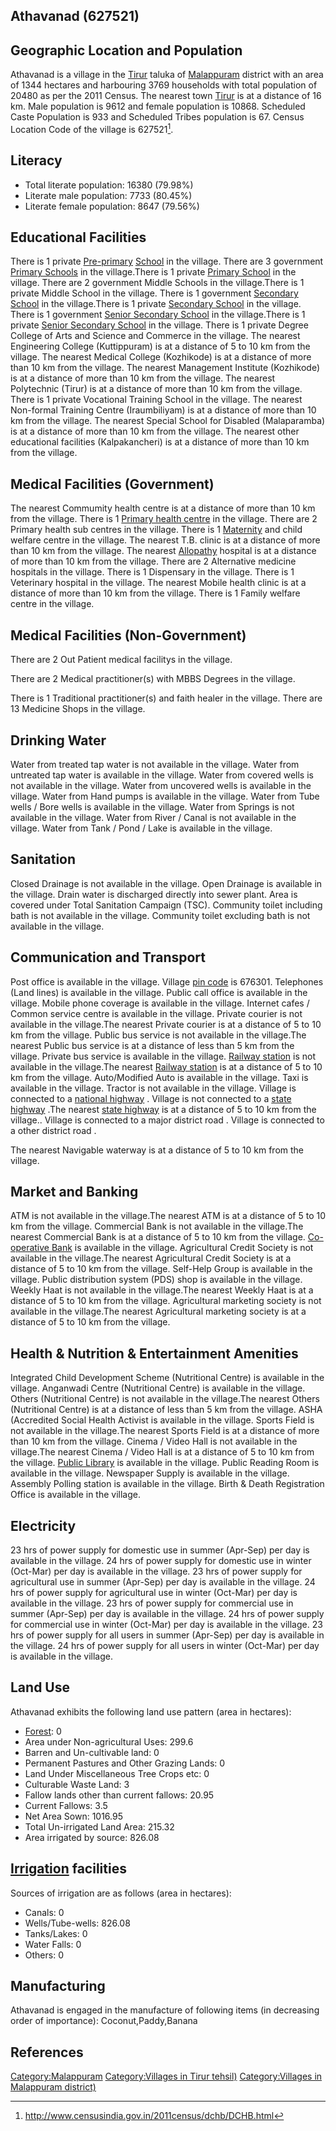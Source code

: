 {{Infobox settlement
| name=Athavanad
| native_name=
| native_name_lang=
| other_name=
| nickname=
| settlement_type=Village
| image_skyline=
| image_alt=
| image_caption=
| pushpin_map=India Kerala
| pushpin_label_position=right
| pushpin_map_alt=
| pushpin_map_caption=Location in Kerala, India
| latd=
| latm=
| lats=
| latNS=
| longd=
| longm=
| longs=
| longEW=
| coordinates_display=inline,title
| subdivision_type=Country
| subdivision_name={{flag|India}}
| subdivision_type1=[[States and territories of India|State]]
| subdivision_name1=Kerala 
| subdivision_type2=[[List of districts of India|District]]
| subdivision_name2=Malappuram
| subdivision_type3=Tahsil
| subdivision_name3=Tirur
| website=
| established_title=<!-- Established -->
| established_date=
| founder=
| named_for=
| government_type=
| governing_body=
| unit_pref=Metric=
| area_footnotes=
| area_rank=
| area_total_km2=13.44
| elevation_footnotes=
| elevation_m=
| population_total=20480
| population_as_of=2011
| population_rank=
| population_density_km2=1523
| population_demonym=
| population_footnotes=
| demographics_type1=Languages
| demographics1_title1=Official
| demographics1_info1=[[Malayalam language|Malayalam]]
| timezone1=[[Indian Standard Time|IST]]
| utc_offset1==+5:30
| postal_code_type=[[Postal Index Number|PIN]]
| postal_code=676301
| area_code_type=Telephone code
| area_code=
| registration_plate=
| blank1_name_sec1=Nearest city
| blank1_info_sec1=[[Tirur]]
| blank2_name_sec1=[[Human sex ratio|Sex ratio]]
| blank2_info_sec1=1130 [[male|♂]]/[[female|♀]]
| blank3_name_sec1=Literacy
| blank3_info_sec1=79.98%
| blank1_name_sec2=[[2011 Census of India|2011 census]] code
| blank1_info_sec2=627521
| footnotes=
}}

== Athavanad (627521) ==

== Geographic Location and Population ==

Athavanad is a village in the [[Tirur]] taluka of [[Malappuram]] district with an area of 1344 hectares and harbouring 3769 households with total population of 20480 as per the 2011 Census. The nearest town [[Tirur]] is at a distance of 16 km. Male population is 9612 and female population is 10868. Scheduled Caste Population is 933 and Scheduled Tribes population is 67. Census Location Code of the village is 627521<ref>http://www.censusindia.gov.in/2011census/dchb/DCHB.html</ref>.


== Literacy ==  
* Total literate population: 16380 (79.98%)
* Literate male population: 7733 (80.45%)
* Literate female population: 8647 (79.56%)


== Educational Facilities ==  
There is 1 private [[Pre-primary]] [[School]] in the village.
There are 3 government [[Primary School]]s in the village.There is 1 private [[Primary School]] in the village.
There are 2 government Middle Schools in the village.There is 1 private Middle School in the village.
There is 1 government [[Secondary School]] in the village.There is 1 private [[Secondary School]] in the village.
There is 1 government [[Senior Secondary School]] in the village.There is 1 private [[Senior Secondary School]] in the village.
There is 1 private Degree College of Arts and Science and Commerce in the village.
The nearest Engineering College (Kuttippuram) is at a distance of 5 to 10 km from the village.
The nearest Medical College (Kozhikode) is at a distance of more than 10 km from the village.
The nearest Management Institute (Kozhikode) is at a distance of more than 10 km from the village.
The nearest Polytechnic (Tirur) is at a distance of more than 10 km from the village.
There is 1 private Vocational Training School in the village.
The nearest Non-formal Training Centre (Iraumbiliyam) is at a distance of more than 10 km from the village.
The nearest Special School for Disabled (Malaparamba) is at a distance of more than 10 km from the village.
The nearest other educational facilities (Kalpakancheri) is at a distance of more than 10 km from the village.


== Medical Facilities (Government) ==
The nearest Commumity health centre is at a distance of more than 10 km from the village.
There is 1 [[Primary health centre]] in the village.
There are 2 Primary health sub centres in the village.
There is 1 [[Maternity]] and child welfare centre in the village.
The nearest T.B. clinic is at a distance of more than 10 km from the village.
The nearest [[Allopathy]] hospital is at a distance of more than 10 km from the village.
There are 2 Alternative medicine hospitals in the village.
There is 1 Dispensary in the village.
There is 1 Veterinary hospital in the village.
The nearest Mobile health clinic is at a distance of more than 10 km from the village.
There is 1 Family welfare centre in the village.


== Medical Facilities (Non-Government) ==
There are 2 Out Patient medical facilitys in the village.


There are 2 Medical practitioner(s) with MBBS Degrees in the village.


There is 1 Traditional practitioner(s) and faith healer in the village.
There are 13 Medicine Shops in the village.



== Drinking Water ==
Water from treated tap water is not available in the village.
Water from untreated tap water is available in the village.
Water from covered wells is not available in the village.
Water from uncovered wells is available in the village.
Water from Hand pumps is available in the village.
Water from Tube wells / Bore wells is available in the village.
Water from Springs is not available in the village.
Water from River / Canal is not available in the village.
Water from Tank / Pond / Lake is available in the village.


== Sanitation ==
Closed Drainage is not available in the village.
Open Drainage is available in the village.
Drain water is discharged directly into sewer plant.
Area is covered under Total Sanitation Campaign (TSC).
Community toilet including bath is not available in the village.
Community toilet excluding bath is not available in the village.


== Communication and Transport ==
Post office is available in the village.
Village [[pin code]] is 676301.
Telephones (Land lines) is available in the village.
Public call office is available in the village.
Mobile phone coverage is available in the village.
Internet cafes / Common service centre is available in the village.
Private courier is not available in the village.The nearest Private courier is at a distance of 5 to 10 km from the village.
Public bus service is not available in the village.The nearest Public bus service is at a distance of less than 5 km from the village.
Private bus service is available in the village.
[[Railway station]] is not available in the village.The nearest [[Railway station]] is at a distance of 5 to 10 km from the village.
Auto/Modified Auto is available in the village.
Taxi is available in the village.
Tractor is not available in the village.
Village is connected to a [[national highway]]  .
Village is not connected to a [[state highway]] .The nearest [[state highway]] is at a distance of 5 to 10 km from the village..
Village is connected to a major district road    .
Village is connected to a other district road  .



The nearest Navigable waterway is at a distance of 5 to 10 km from the village.



== Market and Banking ==
ATM is not available in the village.The nearest ATM is at a distance of 5 to 10 km from the village.
Commercial Bank is not available in the village.The nearest Commercial Bank is at a distance of 5 to 10 km from the village.
[[Co-operative Bank]] is available in the village.
Agricultural Credit Society is not available in the village.The nearest Agricultural Credit Society is at a distance of 5 to 10 km from the village.
Self-Help Group is available in the village.
Public distribution system (PDS) shop is available in the village.
Weekly Haat is not available in the village.The nearest Weekly Haat is at a distance of 5 to 10 km from the village.
Agricultural marketing society is not available in the village.The nearest Agricultural marketing society is at a distance of 5 to 10 km from the village.


== Health & Nutrition & Entertainment Amenities ==
Integrated Child Development Scheme (Nutritional Centre) is available in the village.
Anganwadi Centre (Nutritional Centre) is available in the village.
Others (Nutritional Centre) is not available in the village.The nearest Others (Nutritional Centre) is at a distance of less than 5 km from the village.
ASHA (Accredited Social Health Activist is available in the village.
Sports Field is not available in the village.The nearest Sports Field is at a distance of more than 10 km from the village.
Cinema / Video Hall is not available in the village.The nearest Cinema / Video Hall is at a distance of 5 to 10 km from the village.
[[Public Library]] is available in the village.
Public Reading Room is available in the village.
Newspaper Supply is available in the village.
Assembly Polling station is available in the village.
Birth & Death Registration Office is available in the village.


== Electricity ==
23 hrs of power supply for domestic use in summer (Apr-Sep) per day is available in the village.
24 hrs of power supply for domestic use in winter (Oct-Mar) per day is available in the village.
23 hrs of power supply for agricultural use in summer (Apr-Sep) per day is available in the village.
24 hrs of power supply for agricultural use in winter (Oct-Mar) per day is available in the village.
23 hrs of power supply for commercial use in summer (Apr-Sep) per day is available in the village.
24 hrs of power supply for commercial use in winter (Oct-Mar) per day is available in the village.
23 hrs of power supply for all users in summer (Apr-Sep) per day is available in the village.
24 hrs of power supply for all users in winter (Oct-Mar) per day is available in the village.


== Land Use ==
Athavanad exhibits the following land use pattern (area in hectares):
* [[Forest]]: 0
* Area under Non-agricultural Uses: 299.6
* Barren and Un-cultivable land: 0
* Permanent Pastures and Other Grazing Lands: 0
* Land Under Miscellaneous Tree Crops etc: 0
* Culturable Waste Land: 3
* Fallow lands other than current fallows: 20.95
* Current Fallows: 3.5
* Net Area Sown: 1016.95
* Total Un-irrigated Land Area: 215.32
* Area irrigated by source: 826.08


== [[Irrigation]] facilities ==
Sources of irrigation are as follows (area in hectares):
* Canals: 0
* Wells/Tube-wells: 826.08
* Tanks/Lakes: 0
* Water Falls: 0
* Others: 0


== Manufacturing ==
Athavanad is engaged in the manufacture of following items (in decreasing order of importance): Coconut,Paddy,Banana


[[Category:Malappuram]]
[[Category:Villages in Tirur tehsil)]]
[[Category:Villages in Malappuram district)]]


== References ==
{{Reflist}}


